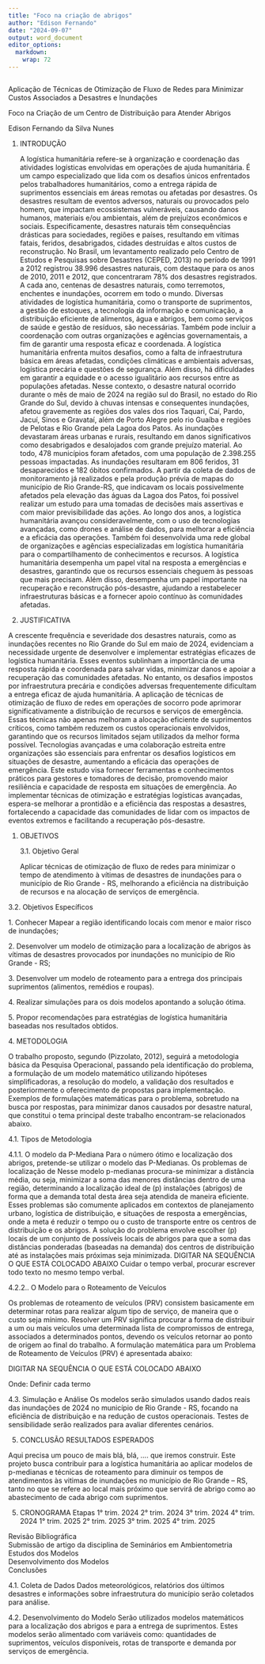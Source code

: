 ```yaml
---
title: "Foco na criação de abrigos"
author: "Edison Fernando"
date: "2024-09-07"
output: word_document
editor_options: 
  markdown: 
    wrap: 72
---
```


```{}
```

Aplicação de Técnicas de Otimização de Fluxo de Redes para Minimizar
Custos Associados a Desastres e Inundações

Foco na Criação de um Centro de Distribuição para Atender Abrigos

Edison Fernando da Silva Nunes

1.  INTRODUÇÃO

    A logística humanitária refere-se à organização e coordenação das
    atividades logísticas envolvidas em operações de ajuda humanitária.
    É um campo especializado que lida com os desafios únicos enfrentados
    pelos trabalhadores humanitários, como a entrega rápida de
    suprimentos essenciais em áreas remotas ou afetadas por desastres.
    Os desastres resultam de eventos adversos, naturais ou provocados
    pelo homem, que impactam ecossistemas vulneráveis, causando danos
    humanos, materiais e/ou ambientais, além de prejuízos econômicos e
    sociais. Especificamente, desastres naturais têm consequências
    drásticas para sociedades, regiões e países, resultando em vítimas
    fatais, feridos, desabrigados, cidades destruídas e altos custos de
    reconstrução. No Brasil, um levantamento realizado pelo Centro de
    Estudos e Pesquisas sobre Desastres (CEPED, 2013) no período de 1991
    a 2012 registrou 38.996 desastres naturais, com destaque para os
    anos de 2010, 2011 e 2012, que concentraram 78% dos desastres
    registrados. A cada ano, centenas de desastres naturais, como
    terremotos, enchentes e inundações, ocorrem em todo o mundo.
    Diversas atividades de logística humanitária, como o transporte de
    suprimentos, a gestão de estoques, a tecnologia da informação e
    comunicação, a distribuição eficiente de alimentos, água e abrigos,
    bem como serviços de saúde e gestão de resíduos, são necessárias.
    Também pode incluir a coordenação com outras organizações e agências
    governamentais, a fim de garantir uma resposta eficaz e coordenada.
    A logística humanitária enfrenta muitos desafios, como a falta de
    infraestrutura básica em áreas afetadas, condições climáticas e
    ambientais adversas, logística precária e questões de segurança.
    Além disso, há dificuldades em garantir a equidade e o acesso
    igualitário aos recursos entre as populações afetadas. Nesse
    contexto, o desastre natural ocorrido durante o mês de maio de 2024
    na região sul do Brasil, no estado do Rio Grande do Sul, devido à
    chuvas intensas e consequentes inundações, afetou gravemente as
    regiões dos vales dos rios Taquari, Caí, Pardo, Jacuí, Sinos e
    Gravataí, além de Porto Alegre pelo rio Guaíba e regiões de Pelotas
    e Rio Grande pela Lagoa dos Patos. As inundações devastaram áreas
    urbanas e rurais, resultando em danos significativos como
    desabrigados e desalojados com grande prejuízo material. Ao todo,
    478 municípios foram afetados, com uma população de 2.398.255
    pessoas impactadas. As inundações resultaram em 806 feridos, 31
    desaparecidos e 182 óbitos confirmados. A partir da coleta de dados
    de monitoramento já realizados e pela produção prévia de mapas do
    município de Rio Grande-RS, que indicavam os locais possivelmente
    afetados pela elevação das águas da Lagoa dos Patos, foi possível
    realizar um estudo para uma tomadas de decisões mais assertivas e
    com maior previsibilidade das ações. Ao longo dos anos, a logística
    humanitária avançou consideravelmente, com o uso de tecnologias
    avançadas, como drones e análise de dados, para melhorar a
    eficiência e a eficácia das operações. Também foi desenvolvida uma
    rede global de organizações e agências especializadas em logística
    humanitária para o compartilhamento de conhecimentos e recursos. A
    logística humanitária desempenha um papel vital na resposta a
    emergências e desastres, garantindo que os recursos essenciais
    cheguem às pessoas que mais precisam. Além disso, desempenha um
    papel importante na recuperação e reconstrução pós-desastre,
    ajudando a restabelecer infraestruturas básicas e a fornecer apoio
    contínuo às comunidades afetadas.

2.  JUSTIFICATIVA

A crescente frequência e severidade dos desastres naturais, como as
inundações recentes no Rio Grande do Sul em maio de 2024, evidenciam a
necessidade urgente de desenvolver e implementar estratégias eficazes de
logística humanitária. Esses eventos sublinham a importância de uma
resposta rápida e coordenada para salvar vidas, minimizar danos e apoiar
a recuperação das comunidades afetadas. No entanto, os desafios impostos
por infraestrutura precária e condições adversas frequentemente
dificultam a entrega eficaz de ajuda humanitária. A aplicação de
técnicas de otimização de fluxo de redes em operações de socorro pode
aprimorar significativamente a distribuição de recursos e serviços de
emergência. Essas técnicas não apenas melhoram a alocação eficiente de
suprimentos críticos, como também reduzem os custos operacionais
envolvidos, garantindo que os recursos limitados sejam utilizados da
melhor forma possível. Tecnologias avançadas e uma colaboração estreita
entre organizações são essenciais para enfrentar os desafios logísticos
em situações de desastre, aumentando a eficácia das operações de
emergência. Este estudo visa fornecer ferramentas e conhecimentos
práticos para gestores e tomadores de decisão, promovendo maior
resiliência e capacidade de resposta em situações de emergência. Ao
implementar técnicas de otimização e estratégias logísticas avançadas,
espera-se melhorar a prontidão e a eficiência das respostas a desastres,
fortalecendo a capacidade das comunidades de lidar com os impactos de
eventos extremos e facilitando a recuperação pós-desastre.

1.  OBJETIVOS

    3.1. Objetivo Geral

    Aplicar técnicas de otimização de fluxo de redes para minimizar o
    tempo de atendimento à vítimas de desastres de inundações para o
    município de Rio Grande - RS, melhorando a eficiência na
    distribuição de recursos e na alocação de serviços de emergência.

3.2. Objetivos Específicos

1\. Conhecer Mapear a região identificando locais com menor e maior
risco de inundações;

2\. Desenvolver um modelo de otimização para a localização de abrigos às
vítimas de desastres provocados por inundações no município de Rio
Grande - RS;

3\. Desenvolver um modelo de roteamento para a entrega dos principais
suprimentos (alimentos, remédios e roupas).

4\. Realizar simulações para os dois modelos apontando a solução ótima.

5\. Propor recomendações para estratégias de logística humanitária
baseadas nos resultados obtidos.

4\. METODOLOGIA

O trabalho proposto, segundo (Pizzolato, 2012), seguirá a metodologia
básica da Pesquisa Operacional, passando pela identificação do problema,
a formulação de um modelo matemático utilizando hipóteses
simplificadoras, a resolução do modelo, a validação dos resultados e
posteriormente o oferecimento de propostas para implementação. Exemplos
de formulações matemáticas para o problema, sobretudo na busca por
respostas, para minimizar danos causados por desastre natural, que
constitui o tema principal deste trabalho encontram-se relacionados
abaixo.

4.1. Tipos de Metodologia

4.1.1. O modelo da P-Mediana Para o número ótimo e localização dos
abrigos, pretende-se utilizar o modelo das P-Medianas. Os problemas de
localização de Nesse modelo p-medianas procura-se minimizar a distância
média, ou seja, minimizar a soma das menores distâncias dentro de uma
região, determinando a localização ideal de (p) instalações (abrigos) de
forma que a demanda total desta área seja atendida de maneira eficiente.
Esses problemas são comumente aplicados em contextos de planejamento
urbano, logística de distribuição, e situações de resposta a
emergências, onde a meta é reduzir o tempo ou o custo de transporte
entre os centros de distribuição e os abrigos. A solução do problema
envolve escolher (p) locais de um conjunto de possíveis locais de
abrigos para que a soma das distâncias ponderadas (baseadas na demanda)
dos centros de distribuição até as instalações mais próximas seja
minimizada. DIGITAR NA SEQUÊNCIA O QUE ESTÁ COLOCADO ABAIXO Cuidar o
tempo verbal, procurar escrever todo texto no mesmo tempo verbal.

4.2.2.. O Modelo para o Roteamento de Veículos

Os problemas de roteamento de veículos (PRV) consistem basicamente em
determinar rotas para realizar algum tipo de serviço, de maneira que o
custo seja mínimo. Resolver um PRV significa procurar a forma de
distribuir a um ou mais veículos uma determinada lista de compromissos
de entrega, associados a determinados pontos, devendo os veículos
retornar ao ponto de origem ao final do trabalho. A formulação
matemática para um Problema de Roteamento de Veículos (PRV) é
apresentada abaixo:

DIGITAR NA SEQUÊNCIA O QUE ESTÁ COLOCADO ABAIXO

Onde: Definir cada termo

4.3. Simulação e Análise Os modelos serão simulados usando dados reais
das inundações de 2024 no município de Rio Grande - RS, focando na
eficiência de distribuição e na redução de custos operacionais. Testes
de sensibilidade serão realizados para avaliar diferentes cenários.

5.  CONCLUSÃO RESULTADOS ESPERADOS

Aqui precisa um pouco de mais blá, blá, .... que iremos construir. Este
projeto busca contribuir para a logística humanitária ao aplicar modelos
de p-medianas e técnicas de roteamento para diminuir os tempos de
atendimentos às vitimas de inundações no município de Rio Grande – RS,
tanto no que se refere ao local mais próximo que servirá de abrigo como
ao abastecimento de cada abrigo com suprimentos.

5.  CRONOGRAMA Etapas 1° trim. 2024 2° trim. 2024 3° trim. 2024 4° trim.
    2024 1° trim. 2025 2° trim. 2025 3° trim. 2025 4° trim. 2025

Revisão Bibliográfica\
Submissão de artigo da disciplina de Seminários em Ambientometria\
Estudos dos Modelos\
Desenvolvimento dos Modelos\
Conclusões

4.1. Coleta de Dados Dados meteorológicos, relatórios dos últimos
desastres e informações sobre infraestrutura do município serão
coletados para análise.

4.2. Desenvolvimento do Modelo Serão utilizados modelos matemáticos para
a localização dos abrigos e para a entrega de suprimentos. Estes modelos
serão alimentado com variáveis como: quantidades de suprimentos,
veículos disponíveis, rotas de transporte e demanda por serviços de
emergência.
